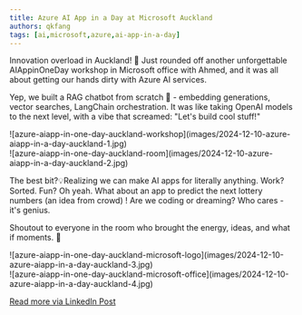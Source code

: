 ```yaml
---
title: Azure AI App in a Day at Microsoft Auckland
authors: qkfang
tags: [ai,microsoft,azure,ai-app-in-a-day]
---
```


Innovation overload in Auckland! 🚀 Just rounded off another unforgettable AIAppinOneDay workshop in Microsoft office with Ahmed, and it was all about getting our hands dirty with Azure AI services. 

Yep, we built a RAG chatbot from scratch 💬 - embedding generations, vector searches, LangChain orchestration. It was like taking OpenAI models to the next level, with a vibe that screamed: "Let's build cool stuff!" 
 
<div className="img-grid">
  <div className="img-item">
    ![azure-aiapp-in-one-day-auckland-workshop](images/2024-12-10-azure-aiapp-in-a-day-auckland-1.jpg)
  </div>
  <div className="img-item">
    ![azure-aiapp-in-one-day-auckland-room](images/2024-12-10-azure-aiapp-in-a-day-auckland-2.jpg)
  </div>
</div>

The best bit?💡Realizing we can make AI apps for literally anything. Work? Sorted. Fun? Oh yeah. What about an app to predict the next lottery numbers (an idea from crowd) ! Are we coding or dreaming? Who cares - it's genius.
 
Shoutout to everyone in the room who brought the energy, ideas, and what if moments. 🤝 

<div className="img-grid">
  <div className="img-item">
    ![azure-aiapp-in-one-day-auckland-microsoft-logo](images/2024-12-10-azure-aiapp-in-a-day-auckland-3.jpg)
  </div>
  <div className="img-item">
    ![azure-aiapp-in-one-day-auckland-microsoft-office](images/2024-12-10-azure-aiapp-in-a-day-auckland-4.jpg)
  </div>
</div>



<a href="https://www.linkedin.com/posts/qkfang_auckland-aiappinoneday-azure-activity-7272103184116936704-HzqH" target="_blank">Read more via LinkedIn Post</a>
